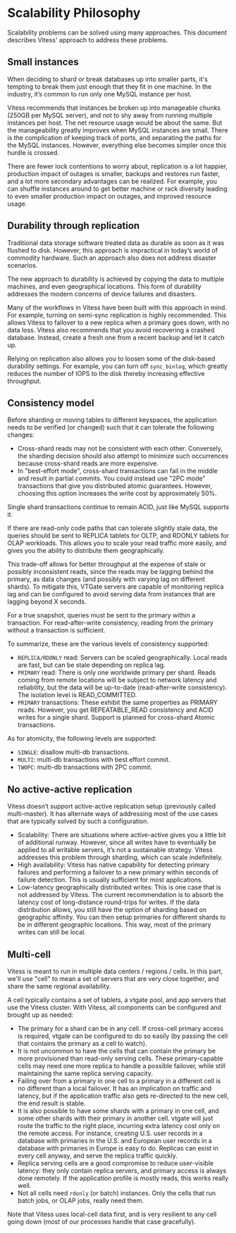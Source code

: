 # Scalability Philosophy

Scalability problems can be solved using many approaches. This document describes Vitess' approach to address these problems.

## Small instances
When deciding to shard or break databases up into smaller parts, it's tempting to break them just enough that they fit in one machine. In the industry, it’s common to run only one MySQL instance per host.

Vitess recommends that instances be broken up into manageable chunks (250GB per MySQL server), and not to shy away from running multiple instances per host. The net resource usage would be about the same. But the manageability greatly improves when MySQL instances are small. There is the complication of keeping track of ports, and separating the paths for the MySQL instances. However, everything else becomes simpler once this hurdle is crossed.

There are fewer lock contentions to worry about, replication is a lot happier, production impact of outages is smaller, backups and restores run faster, and a lot more secondary advantages can be realized. For example, you can shuffle instances around to get better machine or rack diversity leading to even smaller production impact on outages, and improved resource usage.

## Durability through replication
Traditional data storage software treated data as durable as soon as it was flushed to disk. However, this approach is impractical in today’s world of commodity hardware. Such an approach also does not address disaster scenarios.

The new approach to durability is achieved by copying the data to multiple machines, and even geographical locations. This form of durability addresses the modern concerns of device failures and disasters.

Many of the workflows in Vitess have been built with this approach in mind. For example, turning on semi-sync replication is highly recommended. This allows Vitess to failover to a new replica when a primary goes down, with no data loss. Vitess also recommends that you avoid recovering a crashed database. Instead, create a fresh one from a recent backup and let it catch up.

Relying on replication also allows you to loosen some of the disk-based durability settings. For example, you can turn off `sync_binlog`, which greatly reduces the number of IOPS to the disk thereby increasing effective throughput.

## Consistency model
Before sharding or moving tables to different keyspaces, the application needs to be verified (or changed) such that it can tolerate the following changes:

- Cross-shard reads may not be consistent with each other. Conversely, the sharding decision should also attempt to minimize such occurrences because cross-shard reads are more expensive.
- In "best-effort mode", cross-shard transactions can fail in the middle and result in partial commits. You could instead use "2PC mode" transactions that give you distributed atomic guarantees. However, choosing this option increases the write cost by approximately 50%.

Single shard transactions continue to remain ACID, just like MySQL supports it.

If there are read-only code paths that can tolerate slightly stale data, the queries should be sent to REPLICA tablets for OLTP, and RDONLY tablets for OLAP workloads. This allows you to scale your read traffic more easily, and gives you the ability to distribute them geographically.

This trade-off allows for better throughput at the expense of stale or possibly inconsistent reads, since the reads may be lagging behind the primary, as data changes (and possibly with varying lag on different shards). To mitigate this, VTGate servers are capable of monitoring replica lag and can be configured to avoid serving data from instances that are lagging beyond X seconds.

For a true snapshot, queries must be sent to the primary within a transaction. For read-after-write consistency, reading from the primary without a transaction is sufficient.

To summarize, these are the various levels of consistency supported:

- `REPLICA/RDONLY` read: Servers can be scaled geographically. Local reads are fast, but can be stale depending on replica lag.
- `PRIMARY` read: There is only one worldwide primary per shard. Reads coming from remote locations will be subject to network latency and reliability, but the data will be up-to-date (read-after-write consistency). The isolation level is READ_COMMITTED.
- `PRIMARY` transactions: These exhibit the same properties as PRIMARY reads. However, you get REPEATABLE_READ consistency and ACID writes for a single shard. Support is planned for cross-shard Atomic transactions.

As for atomicity, the following levels are supported:

- `SINGLE`: disallow multi-db transactions.
- `MULTI`: multi-db transactions with best effort commit.
- `TWOPC`: multi-db transactions with 2PC commit.

## No active-active replication
Vitess doesn’t support active-active replication setup (previously called multi-master). It has alternate ways of addressing most of the use cases that are typically solved by such a configuration.

- Scalability: There are situations where active-active gives you a little bit of additional runway. However, since all writes have to eventually be applied to all writable servers, it’s not a sustainable strategy. Vitess addresses this problem through sharding, which can scale indefinitely.
- High availability: Vitess has native capability for detecting primary failures and performing a failover to a new primary within seconds of failure detection. This is usually sufficient for most applications.
- Low-latency geographically distributed writes: This is one case that is not addressed by Vitess. The current recommendation is to absorb the latency cost of long-distance round-trips for writes. If the data distribution allows, you still have the option of sharding based on geographic affinity. You can then setup primaries for different shards to be in different geographic locations. This way, most of the primary writes can still be local.

## Multi-cell
Vitess is meant to run in multiple data centers / regions / cells. In this part, we'll use "cell" to mean a set of servers that are very close together, and share the same regional availability.

A cell typically contains a set of tablets, a vtgate pool, and app servers that use the Vitess cluster. With Vitess, all components can be configured and brought up as needed:

- The primary for a shard can be in any cell. If cross-cell primary access is required, vtgate can be configured to do so easily (by passing the cell that contains the primary as a cell to watch).
- It is not uncommon to have the cells that can contain the primary be more provisioned than read-only serving cells. These primary-capable cells may need one more replica to handle a possible failover, while still maintaining the same replica serving capacity.
- Failing over from a primary in one cell to a primary in a different cell is no different than a local failover. It has an implication on traffic and latency, but if the application traffic also gets re-directed to the new cell, the end result is stable.
- It is also possible to have some shards with a primary in one cell, and some other shards with their primary in another cell. vtgate will just route the traffic to the right place, incurring extra latency cost only on the remote access. For instance, creating U.S. user records in a database with primaries in the U.S. and European user records in a database with primaries in Europe is easy to do. Replicas can exist in every cell anyway, and serve the replica traffic quickly.
- Replica serving cells are a good compromise to reduce user-visible latency: they only contain replica servers, and primary access is always done remotely. If the application profile is mostly reads, this works really well.
- Not all cells need `rdonly` (or batch) instances. Only the cells that run batch jobs, or OLAP jobs, really need them.

Note that Vitess uses local-cell data first, and is very resilient to any cell going down (most of our processes handle that case gracefully).

